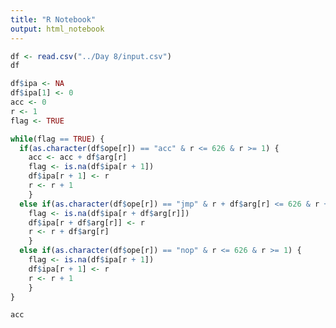 ```yaml
---
title: "R Notebook"
output: html_notebook
---
```


```r
df <- read.csv("../Day 8/input.csv")
df
```

```r
df$ipa <- NA
df$ipa[1] <- 0
acc <- 0
r <- 1
flag <- TRUE

while(flag == TRUE) {
  if(as.character(df$ope[r]) == "acc" & r <= 626 & r >= 1) {
    acc <- acc + df$arg[r]
    flag <- is.na(df$ipa[r + 1])
    df$ipa[r + 1] <- r
    r <- r + 1
    }
  else if(as.character(df$ope[r]) == "jmp" & r + df$arg[r] <= 626 & r + df$arg[r] >= 1) {
    flag <- is.na(df$ipa[r + df$arg[r]])
    df$ipa[r + df$arg[r]] <- r
    r <- r + df$arg[r]
    }
  else if(as.character(df$ope[r]) == "nop" & r <= 626 & r >= 1) {
    flag <- is.na(df$ipa[r + 1])
    df$ipa[r + 1] <- r
    r <- r + 1
    }
}

acc
```

